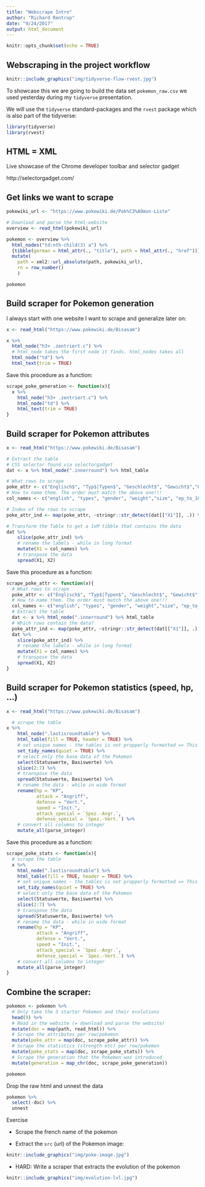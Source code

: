 ```yaml
---
title: "Webscrape Intro"
author: "Richard Rentrop"
date: "9/24/2017"
output: html_document
---
```


```r
knitr::opts_chunk$set(echo = TRUE)
```

## Webscraping in the project workflow

```r
knitr::include_graphics("img/tidyverse-flow-rvest.jpg") 
```

To showcase this we are going to build the data set `pokemon_raw.csv` we used yesterday during my `tidyverse` presentation.

We will use the `tidyverse` standard-packages and the `rvest` package which is also part of the tidyverse:

```r
library(tidyverse)
library(rvest)
```

## HTML = XML 

Live showcase of the Chrome developer toolbar and selector gadget

http://selectorgadget.com/

## Get links we want to scrape

```r
pokewiki_url <- "https://www.pokewiki.de/Pok%C3%A9mon-Liste"

# Download and parse the html-website
overview <- read_html(pokewiki_url)

pokemon <- overview %>%
  html_nodes("td:nth-child(3) a") %>% 
  {tibble(german = html_attr(., "title"), path = html_attr(., "href"))} %>% 
  mutate(
    path = xml2::url_absolute(path, pokewiki_url),
    rn = row_number()
    )

pokemon
```

## Build scraper for Pokemon generation

I always start with one website I want to scrape and generalize later on:

```r
x <- read_html("https://www.pokewiki.de/Bisasam")

x %>% 
  html_node("h3+ .zentriert.c") %>% 
  # html_node takes the first node it finds. html_nodes takes all
  html_node("td") %>% 
  html_text(trim = TRUE)
```

Save this procedure as a function:

```r
scrape_poke_generation <- function(x){
  x %>% 
    html_node("h3+ .zentriert.c") %>% 
    html_node("td") %>% 
    html_text(trim = TRUE)
}
```

## Build scraper for Pokemon attributes

```r
x <- read_html("https://www.pokewiki.de/Bisasam")

# Extract the table
# CSS selector found via selectorgadget
dat <- x %>% html_node(".innerround") %>% html_table

# What rows to scrape
poke_attr <- c("Englisch$", "Typ$|Typen$", "Geschlecht$", "Gewicht$","Größe$", "EP Lv. 100$", "Farbe$")
# How to name them. The order must match the above one!!!
col_names <- c("english", "types", "gender", "weight","size", "ep_to_100", "color")

# Index of the rows to scrape
poke_attr_ind <- map(poke_attr, ~stringr::str_detect(dat[["X1"]], .)) %>% map_int(which)

# Transform the Table to get a 1xM tibble that contains the data
dat %>% 
    slice(poke_attr_ind) %>% 
    # rename the labels - while in long format
    mutate(X1 = col_names) %>%
    # transpose the data
    spread(X1, X2)
```

Save this procedure as a function:

```r
scrape_poke_attr <- function(x){
  # What rows to scrape
  poke_attr <- c("Englisch$", "Typ$|Typen$", "Geschlecht$", "Gewicht$","Größe$", "EP Lv. 100$", "Farbe$")
  # How to name them. The order must match the above one!!!
  col_names <- c("english", "types", "gender", "weight","size", "ep_to_100", "color")
  # Extract the table
  dat <- x %>% html_node(".innerround") %>% html_table
  # Which rows contain the data?
  poke_attr_ind <- map(poke_attr, ~stringr::str_detect(dat[["X1"]], .)) %>% map_int(which)
  dat %>% 
    slice(poke_attr_ind) %>% 
    # rename the labels - while in long format
    mutate(X1 = col_names) %>%
    # transpose the data
    spread(X1, X2)
}
```

## Build scraper for Pokemon statistics (speed, hp, ...)

```r
x <- read_html("https://www.pokewiki.de/Bisasam")

  # scrape the table
x %>% 
    html_node(".lastisroundtable") %>% 
    html_table(fill = TRUE, header = TRUE) %>% 
    # set unique names - the tables is not propperly formatted => This is needed
    set_tidy_names(quiet = TRUE) %>% 
    # select only the base data of the Pokemon
    select(Statuswerte, Basiswerte) %>% 
    slice(2:7) %>% 
    # transpose the data
    spread(Statuswerte, Basiswerte) %>% 
    # rename the data - while in wide format
    rename(hp = "KP",
           attack = "Angriff",
           defense = "Vert.",
           speed = "Init.",
           attack_special = `Spez.-Angr.`,
           defense_special = `Spez.-Vert.`) %>% 
    # convert all columns to integer
    mutate_all(parse_integer)
```

Save this procedure as a function:

```r
scrape_poke_stats <- function(x){
  # scrape the table
  x %>% 
    html_node(".lastisroundtable") %>% 
    html_table(fill = TRUE, header = TRUE) %>% 
    # set unique names - the tables is not propperly formatted => This is needed
    set_tidy_names(quiet = TRUE) %>% 
    # select only the base data of the Pokemon
    select(Statuswerte, Basiswerte) %>% 
    slice(2:7) %>% 
    # transpose the data
    spread(Statuswerte, Basiswerte) %>% 
    # rename the data - while in wide format
    rename(hp = "KP",
           attack = "Angriff",
           defense = "Vert.",
           speed = "Init.",
           attack_special = `Spez.-Angr.`,
           defense_special = `Spez.-Vert.`) %>% 
    # convert all columns to integer
    mutate_all(parse_integer)
}
```

## Combine the scraper:

```r
pokemon <- pokemon %>% 
  # Only take the 3 starter Pokemon and their evolutions
  head(9) %>% 
  # Read in the website (= download and parse the website)
  mutate(doc = map(path, read_html)) %>% 
  # Scrape the attributes per row/pokemon
  mutate(poke_attr = map(doc, scrape_poke_attr)) %>% 
  # Scrape the statistics (strength etc) per row/pokemon
  mutate(poke_stats = map(doc, scrape_poke_stats)) %>% 
  # Scrape the generation that the Pokemon was introduced
  mutate(generation = map_chr(doc, scrape_poke_generation))

pokemon
```

Drop the raw html and unnest the data

```r
pokemon %>% 
  select(-doc) %>% 
  unnest
```

Exercise

* Scrape the french name of the pokemon

* Extract the `src` (url) of the Pokemon image:
```r
knitr::include_graphics("img/poke-image.jpg") 
```

* HARD: Write a scraper that extracts the evolution of the pokemon
```r
knitr::include_graphics("img/evolution-lvl.jpg") 
```
